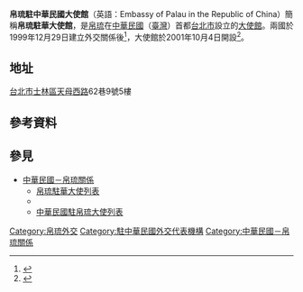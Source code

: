 {{Infobox diplomatic mission
| name              = 帛琉駐中華民國大使館<br/>{{lang|en|Embassy of Palau in the Republic of China}}
| image             = [[File:The_Diplomatic_Quarter_(使館特區)_of_Taiwan_(中華民國),_as_seen_from_Lane_101,_Tianmu_West_road_(天母西路101巷)_on_31_October_2017,_around_1PM_(Picture_1).jpg|300px]]
| caption           = 
{{maplink2|frame=yes|plain=yes|type=point|zoom=13|frame-align=center|frame-width=288|coord={{coord2|25|7|2|N|121|31|26.8|E}}}}
| coordinates       = {{coord|25|7|2|N|121|31|26.8|E|region:TW|display=inline,title}}
| location          = {{ROC-TW}}
| address           = [[台北市|台北市]][[士林區|士林區]][[天母西路|天母西路]]62巷9號5樓
| opened            = [[2001年|2001年]]10月4日
| ambassador        = 歐克麗（Dilmei Olkeriil）
| jurisdiction      = 
| apostolic_nuncio  = 
| consul_general    = 
| high_commissioner = 
| deputy_high_commissioner =
| chargé_d'affaires = 
| website           = 
}}
'''帛琉駐中華民國大使館'''（英語：Embassy of Palau in the Republic of China）簡稱'''帛琉駐華大使館'''，是[[帛琉|帛琉]]在[[中華民國|中華民國]]（[[臺灣|臺灣]]）首都[[台北市|台北市]]設立的[[大使館|大使館]]。兩國於1999年12月29日建立外交關係後<ref>[https://www.mofa.gov.tw/News_Content_M_2.aspx?n=5028B03CED127255&sms=5ED24855AD8E6C58&s=0634720A3326473E {{Wayback|url=https://www.mofa.gov.tw/News_Content_M_2.aspx?n=5028B03CED127255&sms=5ED24855AD8E6C58&s=0634720A3326473E |date=20201121120618 }} {{Wayback|url=https://www.mofa.gov.tw/News_Content_M_2.aspx?n=5028B03CED127255&sms=5ED24855AD8E6C58&s=0634720A3326473E |date=20201121120618 }} {{Wayback|url=https://www.mofa.gov.tw/News_Content_M_2.aspx?n=5028B03CED127255&sms=5ED24855AD8E6C58&s=0634720A3326473E |date=20201121120618 }} {{lang|zh|中華民國政府與帛琉共和國政府依照國際法原則，尤其是關於國家平等、相互尊重主權及互惠之原則，為加強兩國之友好及合作關係，爰經決定自1999年12月29日起建立全面外交關係。}}] {{zh icon}}</ref>，大使館於2001年10月4日開設<ref>[https://web.archive.org/web/20180129004249/http://multilingual.mofa.gov.tw/web/web_UTF-8/YearBook/105/PDF/%E5%A4%96%E4%BA%A4%E5%B9%B4%E9%91%91%E5%AE%8C%E6%95%B4%E6%8E%92%E7%89%88.pdf {{lang|zh| 中華民國外交部105年外交年鑑}}] {{zh icon}}</ref>。

==地址==
[[台北市|台北市]][[士林區|士林區]][[天母西路|天母西路]]62巷9號5樓

== 參考資料 ==
{{reflist}}

== 參見 ==
* [[中華民國－帛琉關係|中華民國－帛琉關係]]
**[[帛琉駐華大使列表|帛琉駐華大使列表]]
**{{lj|中華民國駐帛琉大使館|在パラオ中華民国大使館}}
**[[中華民國駐帛琉大使列表|中華民國駐帛琉大使列表]]

{{駐臺灣外交機構}}
[[Category:帛琉外交|Category:帛琉外交]]
[[Category:駐中華民國外交代表機構|Category:駐中華民國外交代表機構]]
[[Category:中華民國－帛琉關係|Category:中華民國－帛琉關係]]